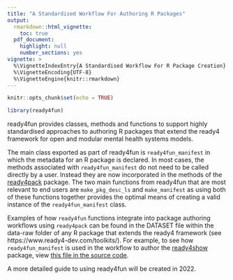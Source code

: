 ```yaml
---
title: "A Standardised Workflow For Authoring R Packages"
output: 
  rmarkdown::html_vignette:
    toc: true
  pdf_document:
    highlight: null
    number_sections: yes
vignette: >
  %\VignetteIndexEntry{A Standardised Workflow For R Package Creation}
  %\VignetteEncoding{UTF-8}
  %\VignetteEngine{knitr::rmarkdown}
---
```

```r
knitr::opts_chunk$set(echo = TRUE)
```
```r
library(ready4fun)
```

ready4fun provides classes, methods and functions to support highly standardised approaches to authoring R packages that extend the ready4 framework for open and modular mental health systems models.

The main class exported as part of ready4fun is `ready4fun_manifest` in which the metadata for an R package is declared. In most cases, the methods associated with `ready4fun_manifest` do not need to be called directly by a user. Instead they are now incorporated in the methods of the [ready4pack](https://ready4-dev.github.io/ready4pack/) package. The two main functions from ready4fun that are most relevant to end users are `make_pkg_desc_ls` and `make_manifest` as using both of these functions together provides the optimal means of creating a valid instance of the `ready4fun_manifest` class.

Examples of how `ready4fun` functions integrate into package authoring workflows using `ready4pack` can be found in the DATASET file within the data-raw folder of any R package that extends the ready4 framework (see https://www.ready4-dev.com/toolkits/). For example, to see how `ready4fun_manifest` is used in the workflow to author the [ready4show](https://ready4-dev.github.io/ready4show/) package, view [this file in the source code](https://github.com/ready4-dev/ready4show/blob/master/data-raw/DATASET.R).

A more detailed guide to using ready4fun will be created in 2022.
